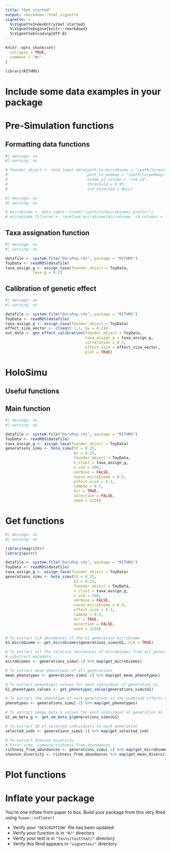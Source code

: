 ```yaml
---
title: "Get started"
output: rmarkdown::html_vignette
vignette: >
  %\VignetteIndexEntry{Get started}
  %\VignetteEngine{knitr::rmarkdown}
  %\VignetteEncoding{UTF-8}
---
```


```r
knitr::opts_chunk$set(
  collapse = TRUE,
  comment = "#>"
)
```

```r
library(RITHMS)
```

<!-- WARNING - This vignette is generated by {fusen} from dev/flat_first.Rmd: do not edit by hand -->


<!-- Run this 'development' chunk -->
<!-- Store every call to library() that you need to explore your functions -->

<!--
 You need to run the 'description' chunk in the '0-dev_history.Rmd' file before continuing your code there.

If it is the first time you use {fusen}, after 'description', you can directly run the last chunk of the present file with inflate() inside.
--> 

# Include some data examples in your package

<!-- 
 Store your dataset in a directory named "inst/" at the root of your project.
 Use it for your tests in this Rmd thanks to `pkgload::load_all()` to make it available
and `system.file()` to read it in your examples.

- There already is a dataset in the "inst/" directory to be used in the examples below
-->

# Pre-Simulation functions 

## Formatting data functions

```r
#| message: no
#| warning: no

# founder_object <- read_input_data(path_to_microbiome = "/path/to/microbiome/'prefix'",
#                                   path_to_pedmap = "/path/to/pedmap/'prefix'",
#                                   biome_id_column = "ind_id",
#                                   threshold = 0.05,
#                                   ind_selected = NULL)

```



```r
#| message: no
#| warning: no

# microbiome <- data.table::fread("/path/to/microbiome/'prefix'")
# microbiome_filtered <- rarefied_microbiome(microbiome, id_columns = "sample_id", threshold = 0.05)


```


## Taxa assignation function

```r
#| message: no
#| warning: no

datafile <- system.file("DeruPop.rds", package = "RITHMS")
ToyData <- readRDS(datafile)
taxa_assign_g <- assign_taxa(founder_object = ToyData,
            taxa_g = 0.2)
```



## Calibration of genetic effect

```r
#| message: no
#| warning: no

datafile <- system.file("DeruPop.rds", package = "RITHMS")
ToyData <- readRDS(datafile)
taxa_assign_g <- assign_taxa(founder_object = ToyData)
effect_size_vector <- c(seq(0.1,1, by = 0.2))
out_data <- gen_effect_calibration(founder_object = ToyData,
                                   taxa_assign_g = taxa_assign_g,
                                   correlation = 0.5,
                                   effect.size = effect_size_vector,
                                   plot = TRUE)
```




# HoloSimu
## Useful functions 

## Main function

```r
#| message: no
#| warning: no

datafile <- system.file("DeruPop.rds", package = "RITHMS")
ToyData <- readRDS(datafile)
taxa_assign_g <- assign_taxa(founder_object = ToyData)
generations_simu <- holo_simu(h2 = 0.25,
                              b2 = 0.25,
                              founder_object = ToyData,
                              n_clust = taxa_assign_g,
                              n_ind = 500,
                              verbose = FALSE,
                              noise.microbiome = 0.5,
                              effect.size = 0.3,
                              lambda = 0.5,
                              dir = TRUE,
                              selection = FALSE,
                              seed = 1234)
```



# Get functions 

```r
#| message: no
#| warning: no

library(magrittr)
library(purrr)

datafile <- system.file("DeruPop.rds", package = "RITHMS")
ToyData <- readRDS(datafile)
taxa_assign_g <- assign_taxa(founder_object = ToyData)
generations_simu <- holo_simu(h2 = 0.25,
                              b2 = 0.25,
                              founder_object = ToyData,
                              n_clust = taxa_assign_g,
                              n_ind = 500,
                              verbose = FALSE,
                              noise.microbiome = 0.5,
                              effect.size = 0.3,
                              lambda = 0.5,
                              dir = TRUE,
                              selection = FALSE,
                              seed = 1234)

# To extract CLR abundances of the G1 generation microbiome
G1_microbiome <- get_microbiomes(generations_simu$G1, CLR = TRUE)

# To extract all the relative abundances of microbiomes from all generations
# substract metadata
microbiomes <- generations_simu[-1] %>% map(get_microbiomes)

# To extract mean phenotypes of all generations
mean_phenotypes <- generations_simu[-1] %>% map(get_mean_phenotypes)

# To extract phenotypic values for each individual of generation G1
G1_phenotypes_values <- get_phenotypes_value(generations_simu$G1)

# To extract the phenotype of each generation as the combined effects of microbiota and direct genetic effects
phenotypes <- generations_simu[-1] %>% map(get_phenotypes)

# To extract omega beta G values for each individual of generation G1
G1_om_beta_g <- get_om_beta_g(generations_simu$G1)

# To extract ID of selected individuals to each generation
selected_inds <- generations_simu[-1] %>% map(get_selected_ind) 

# To extract Shannon diversity
# First step, compute richness from abundances
richness_from_abundances <- generations_simu[-1] %>% map(get_microbiomes) %>% map(richness_from_abundances_gen)
shannon_diversity <- richness_from_abundances %>% map(get_mean_diversity)
```


# Plot functions 


<!--
# There can be development actions

Create a chunk with 'development' actions

- The chunk needs to be named `development` or `dev`
- It contains functions that are used for package development only
- Note that you may want to store most of these functions in the 0-dev_history.Rmd file

These are only included in the present flat template file, their content will not be part of the package anywhere else.
-->


# Inflate your package

You're one inflate from paper to box.
Build your package from this very Rmd using `fusen::inflate()`

- Verify your `"DESCRIPTION"` file has been updated
- Verify your function is in `"R/"` directory
- Verify your test is in `"tests/testthat/"` directory
- Verify this Rmd appears in `"vignettes/"` directory
